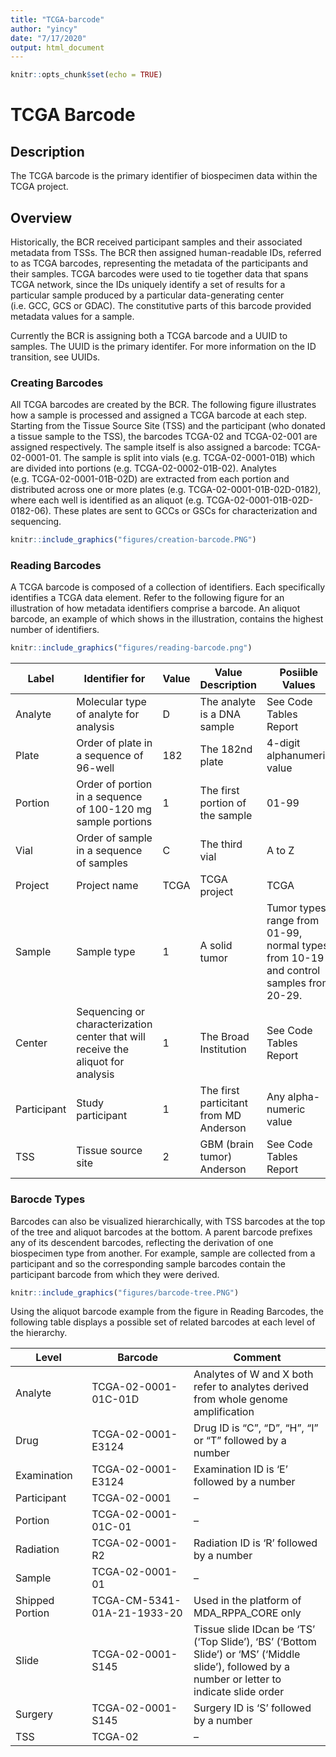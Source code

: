 ```yaml
---
title: "TCGA-barcode"
author: "yincy"
date: "7/17/2020"
output: html_document
---
```


```r
knitr::opts_chunk$set(echo = TRUE)
```

# TCGA Barcode  
## Description  
The TCGA barcode is the primary identifier of biospecimen data within the TCGA project.  


## Overview   
Historically, the BCR received participant samples and their associated metadata from TSSs. The BCR then assigned human-readable IDs, referred to as TCGA barcodes, representing the metadata of the participants and their samples. TCGA barcodes were used to tie together data that spans TCGA network, since the IDs uniquely identify a set of results for a particular sample produced by a particular data-generating center (i.e. GCC, GCS or GDAC). The constitutive parts of this barcode provided metadata values for a sample.  

Currently the BCR is assigning both a TCGA barcode and a UUID to samples. The UUID is the primary identifer. For more information on the ID transition, see UUIDs.  


### Creating Barcodes  
All TCGA barcodes are created by the BCR. The following figure illustrates how a sample is processed and assigned a TCGA barcode at each step. Starting from the Tissue Source Site (TSS) and the participant (who donated a tissue sample to the TSS), the barcodes TCGA-02 and TCGA-02-001 are assigned respectively. The sample itself is also assigned a barcode: TCGA-02-0001-01. The sample is split into vials (e.g. TCGA-02-0001-01B) which are divided into portions (e.g. TCGA-02-0002-01B-02). Analytes (e.g. TCGA-02-0001-01B-02D) are extracted from each portion and distributed across one or more plates (e.g. TCGA-02-0001-01B-02D-0182), where each well is identified as an aliquot (e.g. TCGA-02-0001-01B-02D-0182-06). These plates are sent to GCCs or GSCs for characterization and sequencing.   
```r
knitr::include_graphics("figures/creation-barcode.PNG")
```


### Reading Barcodes  
A TCGA barcode is composed of a collection of identifiers. Each specifically identifies a TCGA data element. Refer to the following figure for an illustration of how metadata identifiers comprise a barcode. An aliquot barcode, an example of which shows in the illustration, contains the highest number of identifiers.  
```r
knitr::include_graphics("figures/reading-barcode.png")
```

**Label**      | **Identifier for**                     | **Value**    | **Value Description**      | **Posiible Values**   
---------------|----------------------------------------|--------------|-------------------------   |---------------------
Analyte|Molecular type of analyte for analysis|D|The analyte is a DNA sample| See Code Tables Report  
Plate|Order of plate in a sequence of 96-well|182|The 182nd plate|4-digit alphanumeric value
Portion|Order of portion in a sequence of 100-120 mg sample portions|1|The first portion of the sample|01-99  
Vial|Order of sample in a sequence of samples|C|The third vial|A to Z
Project|Project name|TCGA|TCGA project|TCGA
Sample|Sample type|1|A solid tumor|Tumor types range from 01-99, normal types from 10-19 and control samples from 20-29.  
Center|Sequencing or characterization center that will receive the aliquot for analysis|1|The Broad Institution|See Code Tables Report  
Participant|Study participant|1|The first particitant from MD Anderson|Any alpha-numeric value  
TSS|Tissue source site|2|GBM (brain tumor) Anderson|See Code Tables Report  


### Barocde Types  
Barcodes can also be visualized hierarchically, with TSS barcodes at the top of the tree and aliquot barcodes at the bottom. A parent barcode prefixes any of its descendent barcodes, reflecting the derivation of one biospecimen type from another. For example, sample are collected from a participant and so the corresponding sample barcodes contain the participant barcode from which they were derived.  
```r
knitr::include_graphics("figures/barcode-tree.PNG")
```

Using the aliquot barcode example from the figure in Reading Barcodes, the following table displays a possible set of related barcodes at each level of the hierarchy.  

**Level**| **Barcode**| **Comment**  
---------|------------|----------------
Analyte|TCGA-02-0001-01C-01D|Analytes of W and X both refer to analytes derived from whole genome amplification  
Drug|TCGA-02-0001-E3124|Drug ID is "C", "D", "H", "I" or "T" followed by a number  
Examination|TCGA-02-0001-E3124|Examination ID is 'E' followed by a number  
Participant|TCGA-02-0001|--
Portion|TCGA-02-0001-01C-01|--
Radiation|TCGA-02-0001-R2|Radiation ID is 'R' followed by a number  
Sample|TCGA-02-0001-01|--
Shipped Portion|TCGA-CM-5341-01A-21-1933-20|Used in the platform of MDA_RPPA_CORE only 
Slide|TCGA-02-0001-S145|Tissue slide IDcan be 'TS' ('Top Slide'), 'BS' ('Bottom Slide') or 'MS' ('Middle slide'), followed by a number or letter to indicate slide order  
Surgery|TCGA-02-0001-S145|Surgery ID is 'S' followed by a number  
TSS|TCGA-02|--



